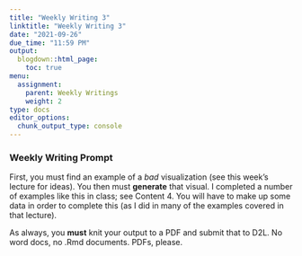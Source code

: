 ```yaml
---
title: "Weekly Writing 3"
linktitle: "Weekly Writing 3"
date: "2021-09-26"
due_time: "11:59 PM"
output:
  blogdown::html_page:
    toc: true
menu:
  assignment:
    parent: Weekly Writings
    weight: 2
type: docs
editor_options:
  chunk_output_type: console
---
```


### Weekly Writing Prompt

First, you must find an example of a *bad* visualization (see this week’s lecture for ideas). You then must **generate** that visual. I completed a number of examples like this in class; see Content 4. You will have to make up some data in order to complete this (as I did in many of the examples covered in that lecture).

:::fyi

As always, you **must** knit your output to a PDF and submit that to D2L. No word docs, no .Rmd documents. PDFs, please.

:::
